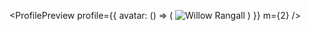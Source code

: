 

<ProfilePreview
  profile={{
    avatar: () => (
      <Image
        alt="Willow Rangall"
        borderRadius="circle"
        height={64}
        width={64}
        src="/avatar3.png"
      />
    )
  }}
  m={2}
/>

